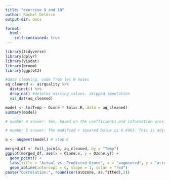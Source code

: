 ```yaml
---
title: "exercise 9 and 10"
author: Rachel Delorie
output-dir: docs

format:
  html:
    self-contained: true
---
```


```r
library(tidyverse)
library(dplyr)
library(visdat)
library(broom)
library(ggplot2)
```

```r
#data cleaning, code from lec 9 notes
aq_cleaned <- airquality %>% 
  distinct() %>% 
  drop_na() #deletes missing values. skipped imputation
  vis_dat(aq_cleaned)
```

```r
model <- lm(Temp ~ Ozone * Solar.R, data = aq_cleaned)
summary(model)

# number 4 answer: Yes, based on the coefficients and information provided from this model I would say this seems like a valid model.

# number 5 answer: The modified r squared balue is 0.4963. This is adjusted for the number of predictors in my model. This means that my model explains 49.63% of the variation in the dependent variable. 
```

```r
a <- augment(model) # step 6
```

```r
merged_df <- full_join(a, aq_cleaned, by = "Temp")
ggplot(merged_df, aes(x = Ozone.x, y = Ozone.y)) +
  geom_point() +
  labs(title = "Actual vs. Predicted Ozone", x = "augmented", y = "actual") +
  geom_abline(intercept = 0, slope = 1, color = "red")
paste("Correlation:", round(cor(a$Ozone, a$.fitted),2))

```

